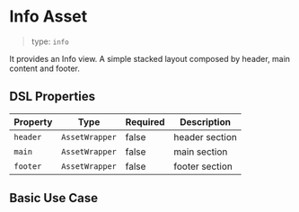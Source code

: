 
<Meta of={InfoStories} />

# Info Asset

> type: `info`

It provides an Info view. A simple stacked layout composed by header, main content and footer.

## DSL Properties

| Property | Type | Required | Description |
| --- | --- | --- | --- |
| `header` | `AssetWrapper` | false | header section |
| `main` | `AssetWrapper` | false | main section |
| `footer` | `AssetWrapper` | false | footer section |

## Basic Use Case

<Canvas of={InfoStories.Basic} />
